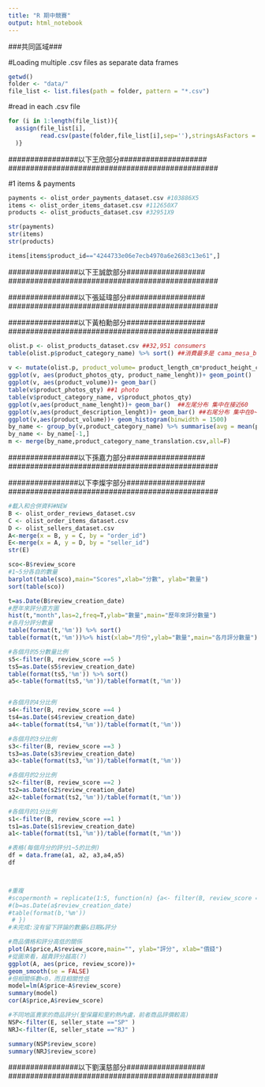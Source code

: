 ```yaml
---
title: "R 期中競賽"
output: html_notebook
---
```

###共同區域###

#Loading multiple .csv files as separate data frames
```r
getwd()
folder <- "data/"
file_list <- list.files(path = folder, pattern = "*.csv")
```

#read in each .csv file 
```r
for (i in 1:length(file_list)){
  assign(file_list[i],
         read.csv(paste(folder,file_list[i],sep=''),stringsAsFactors = F)
  )}
```

################################################
################以下王欣部分####################
################################################

#1 items & payments
```r
payments <- olist_order_payments_dataset.csv #103886X5
items <- olist_order_items_dataset.csv #112650X7
products <- olist_products_dataset.csv #32951X9
```

```r
str(payments)
str(items)
str(products)
```

```r
items[items$product_id=="4244733e06e7ecb4970a6e2683c13e61",]

```


################################################
################以下王誠歆部分##################
################################################

################################################
################以下張延瑋部分##################
################################################

################################################
################以下黃柏勳部分##################
################################################
```r
olist.p <- olist_products_dataset.csv ##32,951 consumers
table(olist.p$product_category_name) %>% sort() ##消費最多是 cama_mesa_banho 3029
 
v <- mutate(olist.p, product_volume= product_length_cm*product_height_cm*product_width_cm)
ggplot(v, aes(product_photos_qty, product_name_lenght))+ geom_point()
ggplot(v, aes(product_volume))+ geom_bar()
table(v$product_photos_qty) ##1 photo
table(v$product_category_name, v$product_photos_qty)
ggplot(v,aes(product_name_lenght))+ geom_bar()  ##左尾分布 集中在接近60
ggplot(v,aes(product_description_lenght))+ geom_bar() ##右尾分布 集中在0~1000
ggplot(v,aes(product_volume))+ geom_histogram(binwidth = 1500)
by_name <- group_by(v,product_category_name) %>% summarise(avg = mean(product_volume)) %>% as.data.frame() ##貨物平均體積
by_name <- by_name[-1,]
m <- merge(by_name,product_category_name_translation.csv,all=F)
```

################################################
################以下孫嘉力部分##################
################################################

################################################
################以下李燦宇部分##################
################################################

```r
#載入和合併資料#NEW
B <- olist_order_reviews_dataset.csv
C <- olist_order_items_dataset.csv
D <- olist_sellers_dataset.csv
A<-merge(x = B, y = C, by = "order_id")
E<-merge(x = A, y = D, by = "seller_id")
str(E)
```

```r
sco<-B$review_score
#1~5分各自的數量
barplot(table(sco),main="Scores",xlab="分數", ylab="數量")
sort(table(sco))
```

```r
t=as.Date(B$review_creation_date)
#歷年來評分直方圖
hist(t,"month",las=2,freq=T,ylab="數量",main="歷年來評分數量")
#各月分評分數量
table(format(t,'%m')) %>% sort()
table(format(t,'%m'))%>% hist(xlab="月份",ylab="數量",main="各月評分數量")

#各個月的5分數量比例
s5<-filter(B, review_score ==5 )
ts5=as.Date(s5$review_creation_date)
table(format(ts5,'%m')) %>% sort()
a5<-table(format(ts5,'%m'))/table(format(t,'%m'))


#各個月的4分比例
s4<-filter(B, review_score ==4 )
ts4=as.Date(s4$review_creation_date)
a4<-table(format(ts4,'%m'))/table(format(t,'%m'))

#各個月的3分比例
s3<-filter(B, review_score ==3 )
ts3=as.Date(s3$review_creation_date)
a3<-table(format(ts3,'%m'))/table(format(t,'%m'))

#各個月的2分比例
s2<-filter(B, review_score ==2 )
ts2=as.Date(s2$review_creation_date)
a2<-table(format(ts2,'%m'))/table(format(t,'%m'))

#各個月的1分比例
s1<-filter(B, review_score ==1 )
ts1=as.Date(s1$review_creation_date)
a1<-table(format(ts1,'%m'))/table(format(t,'%m'))

#表格(每個月分的評分1~5的比例)
df = data.frame(a1, a2, a3,a4,a5) 
df 



#重複
#scopermonth = replicate(1:5, function(n) {a<- filter(B, review_score ==n)
#(b=as.Date(a$review_creation_date)
#table(format(b,'%m'))
 # })
#未完成:沒有留下評論的數量&日期&評分
```

```r
#商品價格和評分高低的關係
plot(A$price,A$review_score,main="", ylab="評分", xlab="價錢")
#從圖來看，越貴評分越高(?)
ggplot(A, aes(price, review_score))+
geom_smooth(se = FALSE) 
#但相關係數<0，而且相關性低
model=lm(A$price~A$review_score) 
summary(model)
cor(A$price,A$review_score)
```

```r
#不同地區賣家的商品評分(聖保羅和里約熱內盧，前者商品評價較高)
NSP<-filter(E, seller_state =="SP" )
NRJ<-filter(E, seller_state =="RJ" )

summary(NSP$review_score)
summary(NRJ$review_score)
```
################################################
################以下劉漢慈部分##################
################################################